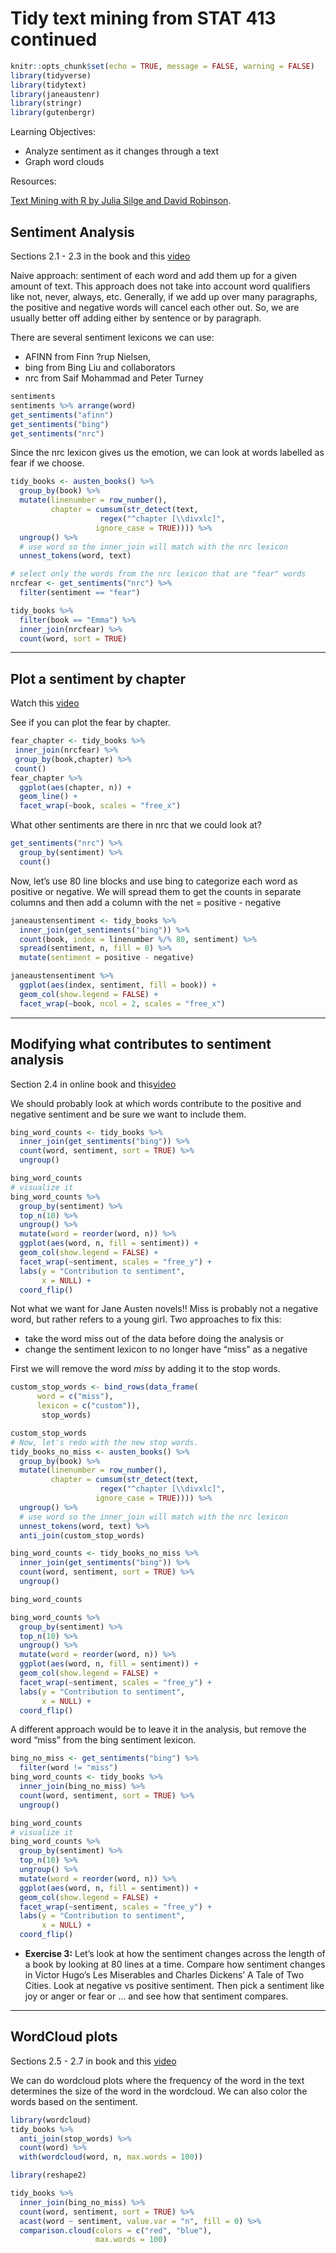 # Tidy text mining from STAT 413 continued

```r
knitr::opts_chunk$set(echo = TRUE, message = FALSE, warning = FALSE)
library(tidyverse)
library(tidytext)
library(janeaustenr)
library(stringr)
library(gutenbergr)
```

Learning Objectives:

- Analyze sentiment as it changes through a text
- Graph word clouds

Resources:

[Text Mining with R by Julia Silge and David Robinson](https://www.tidytextmining.com/). 

## Sentiment Analysis

Sections 2.1 - 2.3 in the book and this [video](https://youtu.be/uqiAuUcMuqU)

Naive approach:  sentiment of each word and add them up for a given amount of text. This approach does not take into account word qualifiers like not, never, always, etc.  Generally, if we add up over many paragraphs, the positive and negative words will cancel each other out.  So, we are usually better off adding either by sentence or by paragraph.

There are several sentiment lexicons we can use:  

* AFINN from Finn ?rup Nielsen,
* bing from Bing Liu and collaborators
* nrc from Saif Mohammad and Peter Turney

```r
sentiments
sentiments %>% arrange(word)
get_sentiments("afinn")
get_sentiments("bing")
get_sentiments("nrc")
```

Since the nrc lexicon gives us the emotion, we can look at words labelled as fear if we choose.
```r
tidy_books <- austen_books() %>%
  group_by(book) %>%
  mutate(linenumber = row_number(),
         chapter = cumsum(str_detect(text, 
                    regex("^chapter [\\divxlc]",
                   ignore_case = TRUE)))) %>%
  ungroup() %>%
  # use word so the inner_join will match with the nrc lexicon
  unnest_tokens(word, text) 

# select only the words from the nrc lexicon that are "fear" words
nrcfear <- get_sentiments("nrc") %>%
  filter(sentiment == "fear")

tidy_books %>%
  filter(book == "Emma") %>%
  inner_join(nrcfear) %>%
  count(word, sort = TRUE)
```

---------------------------------------------------------------------

## Plot a sentiment by chapter

Watch this [video](https://youtu.be/ngoO4YzJVnY)

See if you can plot the fear by chapter.
```r
fear_chapter <- tidy_books %>% 
 inner_join(nrcfear) %>%
 group_by(book,chapter) %>%
 count()
fear_chapter %>%
  ggplot(aes(chapter, n)) +
  geom_line() + 
  facet_wrap(~book, scales = "free_x")
```

What other sentiments are there in nrc that we could look at?
```r
get_sentiments("nrc") %>%
  group_by(sentiment) %>%
  count()
```

Now, let's use 80 line blocks and use bing to categorize each word as positive or negative.  We will spread them to get the counts in separate columns and then add a column with the net = positive - negative

```r
janeaustensentiment <- tidy_books %>%
  inner_join(get_sentiments("bing")) %>%
  count(book, index = linenumber %/% 80, sentiment) %>%
  spread(sentiment, n, fill = 0) %>%
  mutate(sentiment = positive - negative)

janeaustensentiment %>%
  ggplot(aes(index, sentiment, fill = book)) +
  geom_col(show.legend = FALSE) +
  facet_wrap(~book, ncol = 2, scales = "free_x")
```

------------------------------------------------------------------

## Modifying what contributes to sentiment analysis

Section 2.4 in online book and this[video](https://youtu.be/07NXa5L9K_4)

We should probably look at which words contribute to the positive and negative sentiment and be sure we want to include them.

```r
bing_word_counts <- tidy_books %>%
  inner_join(get_sentiments("bing")) %>%
  count(word, sentiment, sort = TRUE) %>%
  ungroup()

bing_word_counts
# visualize it
bing_word_counts %>%
  group_by(sentiment) %>%
  top_n(10) %>%
  ungroup() %>%
  mutate(word = reorder(word, n)) %>%
  ggplot(aes(word, n, fill = sentiment)) +
  geom_col(show.legend = FALSE) +
  facet_wrap(~sentiment, scales = "free_y") +
  labs(y = "Contribution to sentiment",
       x = NULL) +
  coord_flip()
```


Not what we want for Jane Austen novels!!  Miss is probably not a negative word, but rather refers to a young girl.  Two approaches to fix this:  

- take the word miss out of the data before doing the analysis or 
- change the sentiment lexicon to no longer have "miss" as a negative

First we will remove the word *miss* by adding it to the stop words.
```r
custom_stop_words <- bind_rows(data_frame(
      word = c("miss"),
      lexicon = c("custom")), 
       stop_words)

custom_stop_words
# Now, let's redo with the new stop words.
tidy_books_no_miss <- austen_books() %>%
  group_by(book) %>%
  mutate(linenumber = row_number(),
         chapter = cumsum(str_detect(text, 
                    regex("^chapter [\\divxlc]",
                   ignore_case = TRUE)))) %>%
  ungroup() %>%
  # use word so the inner_join will match with the nrc lexicon
  unnest_tokens(word, text) %>%
  anti_join(custom_stop_words) 

bing_word_counts <- tidy_books_no_miss %>%
  inner_join(get_sentiments("bing")) %>%
  count(word, sentiment, sort = TRUE) %>%
  ungroup()

bing_word_counts

bing_word_counts %>%
  group_by(sentiment) %>%
  top_n(10) %>%
  ungroup() %>%
  mutate(word = reorder(word, n)) %>%
  ggplot(aes(word, n, fill = sentiment)) +
  geom_col(show.legend = FALSE) +
  facet_wrap(~sentiment, scales = "free_y") +
  labs(y = "Contribution to sentiment",
       x = NULL) +
  coord_flip()
```

A different approach would be to leave it in the analysis, but remove the word "miss" from the bing sentiment lexicon.

```r
bing_no_miss <- get_sentiments("bing") %>%
  filter(word != "miss")
bing_word_counts <- tidy_books %>%
  inner_join(bing_no_miss) %>%
  count(word, sentiment, sort = TRUE) %>%
  ungroup()

bing_word_counts
# visualize it
bing_word_counts %>%
  group_by(sentiment) %>%
  top_n(10) %>%
  ungroup() %>%
  mutate(word = reorder(word, n)) %>%
  ggplot(aes(word, n, fill = sentiment)) +
  geom_col(show.legend = FALSE) +
  facet_wrap(~sentiment, scales = "free_y") +
  labs(y = "Contribution to sentiment",
       x = NULL) +
  coord_flip()
```

- **Exercise 3:** Let’s look at how the sentiment changes across the length of a book by looking at 80 lines at a time.  Compare how sentiment changes in Victor Hugo’s Les Miserables and Charles Dickens’ A Tale of Two Cities.  Look at negative vs positive sentiment.  Then pick a sentiment like joy or anger or fear or …  and see how that sentiment compares.

-------------------------------------------------

## WordCloud plots

Sections 2.5 - 2.7 in book and this [video](https://youtu.be/dUGa7YVm8yU)

We can do wordcloud plots where the frequency of the word in the text determines the size of the word in the wordcloud.  We can also color the words based on the sentiment.

```r
library(wordcloud)
tidy_books %>%
  anti_join(stop_words) %>%
  count(word) %>%
  with(wordcloud(word, n, max.words = 100))

library(reshape2)

tidy_books %>%
  inner_join(bing_no_miss) %>%
  count(word, sentiment, sort = TRUE) %>%
  acast(word ~ sentiment, value.var = "n", fill = 0) %>%
  comparison.cloud(colors = c("red", "blue"),
                   max.words = 100)
```
